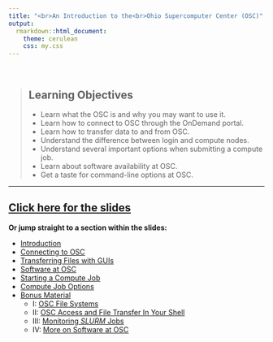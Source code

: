 ```yaml
---
title: "<br>An Introduction to the<br>Ohio Supercomputer Center (OSC)"
output:
  rmarkdown::html_document:
    theme: cerulean
    css: my.css
---
```


<br>

> ## Learning Objectives
>
> * Learn what the OSC is and why you may want to use it.
> * Learn how to connect to OSC through the OnDemand portal.
> * Learn how to transfer data to and from OSC.
> * Understand the difference between login and compute nodes.
> * Understand several important options when submitting a compute job.
> * Learn about software availability at OSC.
> * Get a taste for command-line options at OSC.

------------

## <a href="slides/03-OSC-slides.html" target="_blank">Click here for the slides</a>


**Or jump straight to a section within the slides:**

- [Introduction](slides/03-OSC-slides.html#introduction)
- [Connecting to OSC](slides/03-OSC-slides.html#connect)
- [Transferring Files with GUIs](slides/03-OSC-slides.html#transfer)
- [Software at OSC](slides/03-OSC-slides.html#software)
- [Starting a Compute Job](slides/03-OSC-slides.html#jobs)
- [Compute Job Options](slides/03-OSC-slides.html#job_options)
- [Bonus Material](slides/03-OSC-slides.html#bonus)
  - I: [OSC File Systems](slides/03-OSC-slides.html#filesystems)
  - II: [OSC Access and File Transfer In Your Shell](slides/03-OSC-slides.html#shell)
  - III: [Monitoring *SLURM* Jobs](slides/03-OSC-slides.html#monitor)
  - IV: [More on Software at OSC](slides/03-OSC-slides.html#conda)

<br> <br> <br>
